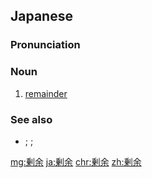 ==Japanese==
{{ja-kanjitab|じょう|よ|yomi=o|sort=しょうよ'}}

===Pronunciation===
{{ja-pron|じょうよ|acc=a|y=go}}

===Noun===
{{ja-noun|じょうよ|kyu=剩餘}}

# {{lb|ja|arithmetic|sort=しょうよ'}} [[remainder]]

===See also===
* {{ja-l|被除数|ひじょすう|hijosū}}; {{ja-l|除数|じょすう|josū}}; {{ja-l|商|しょう|shō}}
[[mg:剰余]]
[[ja:剰余]]
[[chr:剰余]]
[[zh:剰余]]